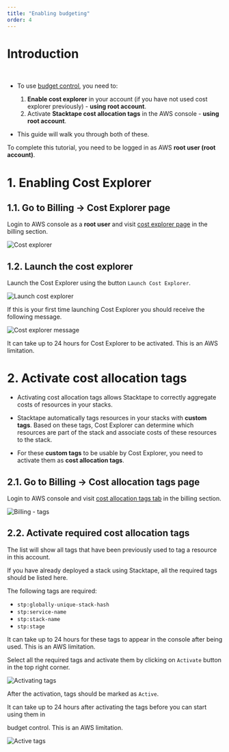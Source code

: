 ```yaml
---
title: "Enabling budgeting"
order: 4
---
```


# Introduction

<br />

- To use [budget control](/configuration/budget-control/), you need to:

  1. **Enable cost explorer** in your account (if you have not used cost explorer previously) - **using root account**.
  2. Activate **Stacktape cost allocation tags** in the AWS console - **using root account**.

- This guide will walk you through both of these.

<Warning>

To complete this tutorial, you need to be logged in as AWS **root user (root account)**.

</Warning>

# 1. Enabling Cost Explorer

## 1.1. Go to Billing -> Cost Explorer page

Login to AWS console as a **root user** and visit
[cost explorer page](https://console.aws.amazon.com/billing/home#/costexplorer) in the billing section.

![Cost explorer](../static/enable-budgeting/cost-explorer.png)

## 1.2. Launch the cost explorer

Launch the Cost Explorer using the button `Launch Cost Explorer`.

![Launch cost explorer](../static/enable-budgeting/launch-cost-explorer.png)

If this is your first time launching Cost Explorer you should receive the following message.

![Cost explorer message](../static/enable-budgeting/cost-explorer-message.png)

<Warning>

It can take up to 24 hours for Cost Explorer to be activated. This is an AWS limitation.

</Warning>

# 2. Activate cost allocation tags

- Activating cost allocation tags allows Stacktape to correctly aggregate costs of resources in your stacks.

- Stacktape automatically tags resources in your stacks with **custom tags**. Based on these tags, Cost Explorer can
  determine which resources are part of the stack and associate costs of these resources to the stack.

- For these **custom tags** to be usable by Cost Explorer, you need to activate them as **cost allocation tags**.

## 2.1. Go to Billing -> Cost allocation tags page

Login to AWS console and visit [cost allocation tags tab](https://console.aws.amazon.com/billing/home#/tags) in the
billing section.

![Billing - tags](../static/enable-budgeting/tags-unselected-modified-inactive.png)

## 2.2. Activate required cost allocation tags

The list will show all tags that have been previously used to tag a resource in this account.

If you have already deployed a stack using Stacktape, all the required tags should be listed here.

The following tags are required:

- `stp:globally-unique-stack-hash`
- `stp:service-name`
- `stp:stack-name`
- `stp:stage`

<Warning>

It can take up to 24 hours for these tags to appear in the console after being used. This is an AWS limitation.

</Warning>

Select all the required tags and activate them by clicking on `Activate` button in the top right corner.

![Activating tags](../static/enable-budgeting/selected-tags-2-modified.png)

After the activation, tags should be marked as `Active`.

<Warning>

It can take up to 24 hours after activating the tags before you can start using them in

<Link href="/configuration/budget-control">budget control</Link>. This is an AWS limitation.

</Warning>

![Active tags](../static/enable-budgeting/tags-unselected-modified.png)

